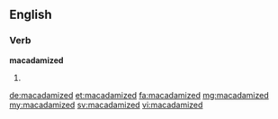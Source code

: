 ==English==

===Verb===
'''macadamized'''

# {{past of|macadamize}}

[[de:macadamized]]
[[et:macadamized]]
[[fa:macadamized]]
[[mg:macadamized]]
[[my:macadamized]]
[[sv:macadamized]]
[[vi:macadamized]]